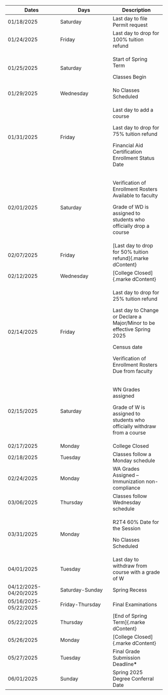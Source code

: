 +-----------------------+-----------------------+-----------------------+
| Dates                 | Days                  | Description           |
+=======================+=======================+=======================+
| 01/18/2025            | Saturday              | Last day to file      |
|                       |                       | Permit request        |
+-----------------------+-----------------------+-----------------------+
| 01/24/2025            | Friday                | Last day to drop for  |
|                       |                       | 100% tuition refund   |
+-----------------------+-----------------------+-----------------------+
| 01/25/2025            | Saturday              | Start of Spring Term  |
|                       |                       |                       |
|                       |                       | Classes Begin         |
+-----------------------+-----------------------+-----------------------+
| 01/29/2025            | Wednesday             | No Classes Scheduled  |
+-----------------------+-----------------------+-----------------------+
| 01/31/2025            | Friday                | Last day to add a     |
|                       |                       | course                |
|                       |                       |                       |
|                       |                       | Last day to drop for  |
|                       |                       | 75% tuition refund    |
|                       |                       |                       |
|                       |                       | Financial Aid         |
|                       |                       | Certification         |
|                       |                       | Enrollment Status     |
|                       |                       | Date                  |
+-----------------------+-----------------------+-----------------------+
| 02/01/2025            | Saturday              | Verification of       |
|                       |                       | Enrollment Rosters    |
|                       |                       | Available to faculty  |
|                       |                       |                       |
|                       |                       | Grade of WD is        |
|                       |                       | assigned to students  |
|                       |                       | who officially drop a |
|                       |                       | course                |
+-----------------------+-----------------------+-----------------------+
| 02/07/2025            | Friday                | [[[Last day to drop   |
|                       |                       | for 50% tuition       |
|                       |                       | refund]{dir="ltr"     |
|                       |                       | role="p               |
|                       |                       | resentation"}]{.marke |
|                       |                       | dContent}]{dir="ltr"} |
+-----------------------+-----------------------+-----------------------+
| 02/12/2025            | Wednesday             | [[[College            |
|                       |                       | Closed]{dir="ltr"     |
|                       |                       | role="p               |
|                       |                       | resentation"}]{.marke |
|                       |                       | dContent}]{dir="ltr"} |
+-----------------------+-----------------------+-----------------------+
| 02/14/2025            | Friday                | Last day to drop for  |
|                       |                       | 25% tuition refund    |
|                       |                       |                       |
|                       |                       | Last day to Change or |
|                       |                       | Declare a Major/Minor |
|                       |                       | to be effective       |
|                       |                       | Spring 2025           |
|                       |                       |                       |
|                       |                       | Census date           |
|                       |                       |                       |
|                       |                       | Verification of       |
|                       |                       | Enrollment Rosters    |
|                       |                       | Due from faculty      |
+-----------------------+-----------------------+-----------------------+
| 02/15/2025            | Saturday              | WN Grades assigned    |
|                       |                       |                       |
|                       |                       | Grade of W is         |
|                       |                       | assigned to students  |
|                       |                       | who officially        |
|                       |                       | withdraw from a       |
|                       |                       | course                |
+-----------------------+-----------------------+-----------------------+
| 02/17/2025            | Monday                | College Closed        |
+-----------------------+-----------------------+-----------------------+
| 02/18/2025            | Tuesday               | Classes follow a      |
|                       |                       | Monday schedule       |
+-----------------------+-----------------------+-----------------------+
| 02/24/2025            | Monday                | WA Grades Assigned -- |
|                       |                       | Immunization          |
|                       |                       | non-compliance        |
+-----------------------+-----------------------+-----------------------+
| 03/06/2025            | Thursday              | Classes follow        |
|                       |                       | Wednesday schedule    |
+-----------------------+-----------------------+-----------------------+
| 03/31/2025            | Monday                | R2T4 60% Date for the |
|                       |                       | Session               |
|                       |                       |                       |
|                       |                       | No Classes Scheduled  |
+-----------------------+-----------------------+-----------------------+
| 04/01/2025            | Tuesday               | Last day to withdraw  |
|                       |                       | from course with a    |
|                       |                       | grade of W            |
+-----------------------+-----------------------+-----------------------+
| 04/12/2025-04/20/2025 | Saturday-Sunday       | Spring Recess         |
+-----------------------+-----------------------+-----------------------+
| 05/16/2025-05/22/2025 | Friday-Thursday       | Final Examinations    |
+-----------------------+-----------------------+-----------------------+
| 05/22/2025            | Thursday              | [[[End of Spring      |
|                       |                       | Term]{dir="ltr"       |
|                       |                       | role="p               |
|                       |                       | resentation"}]{.marke |
|                       |                       | dContent}]{dir="ltr"} |
+-----------------------+-----------------------+-----------------------+
| 05/26/2025            | Monday                | [[[College            |
|                       |                       | Closed]{dir="ltr"     |
|                       |                       | role="p               |
|                       |                       | resentation"}]{.marke |
|                       |                       | dContent}]{dir="ltr"} |
+-----------------------+-----------------------+-----------------------+
| 05/27/2025            | Tuesday               | Final Grade           |
|                       |                       | Submission            |
|                       |                       | Deadline**\***        |
+-----------------------+-----------------------+-----------------------+
| 06/01/2025            | Sunday                | Spring 2025 Degree    |
|                       |                       | Conferral Date        |
+-----------------------+-----------------------+-----------------------+
